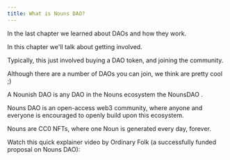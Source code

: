 ```yaml
---
title: What is Nouns DAO?
---
```


In the last chapter we learned about DAOs and how they work.&#x20;

In this chapter we'll talk about getting involved.&#x20;

Typically, this just involved buying a DAO token, and joining the community.&#x20;

Although there are a number of DAOs you can join, we think <Nutshell children="Nounish DAO" />  are pretty cool ;)&#x20;

A Nounish DAO is any DAO in the Nouns ecosystem <Nutshell children="fork" /> the NounsDAO <Nutshell children="protocol" /> .&#x20;

Nouns DAO is an open-access web3 community, where anyone and everyone is encouraged to openly build upon this ecosystem.

Nouns are CC0 NFTs, where one Noun is generated every day, forever.

Watch this quick explainer video by Ordinary Folk (a successfully funded proposal on Nouns DAO):

<Tweet tweetLink="ordinaryfolkco/status/1603200528162656257" align="center" hideConversation={true} />

